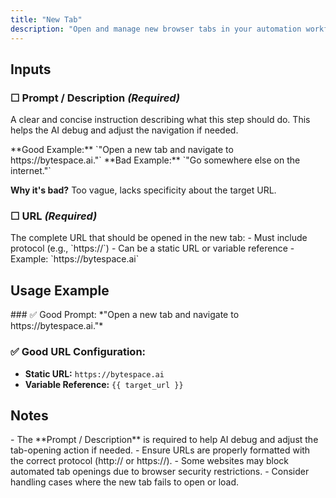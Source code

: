 ```yaml
---
title: "New Tab"
description: "Open and manage new browser tabs in your automation workflow. Use this action to load external pages, handle multi-tab workflows, and navigate between different web applications."
---
```


## Inputs

### ☐ Prompt / Description *(Required)*
A clear and concise instruction describing what this step should do. This helps the AI debug and adjust the navigation if needed.

<Note type="success">
  **Good Example:** `"Open a new tab and navigate to https://bytespace.ai."`
</Note>

<Note type="danger">
  **Bad Example:** `"Go somewhere else on the internet."`
  
  **Why it's bad?** Too vague, lacks specificity about the target URL.
</Note>

### ☐ URL *(Required)*
<Card>
  The complete URL that should be opened in the new tab:
  - Must include protocol (e.g., `https://`)
  - Can be a static URL or variable reference
  - Example: `https://bytespace.ai`
</Card>

## Usage Example

<Card title="Scenario: Opening Bytespace in a new tab">
  ### ✅ Good Prompt:
  *"Open a new tab and navigate to https://bytespace.ai."*

  ### ✅ Good URL Configuration:
  - **Static URL:** `https://bytespace.ai`
  - **Variable Reference:** `{{ target_url }}`
</Card>

## Notes
<Warning>
  - The **Prompt / Description** is required to help AI debug and adjust the tab-opening action if needed.
  - Ensure URLs are properly formatted with the correct protocol (http:// or https://).
  - Some websites may block automated tab openings due to browser security restrictions.
  - Consider handling cases where the new tab fails to open or load.
</Warning>

